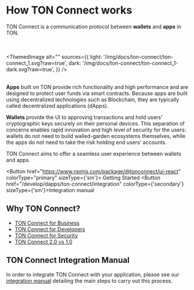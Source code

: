 
# How TON Connect works

TON Connect is a communication protocol between **wallets** and **apps** in TON.


<br></br>
<ThemedImage
    alt=""
    sources={{
        light: '/img/docs/ton-connect/ton-connect_1.svg?raw=true',
        dark: '/img/docs/ton-connect/ton-connect_1-dark.svg?raw=true',
    }}
/>
<br></br>

**Apps** built on TON provide rich functionality and high performance and are designed to protect user funds via smart contracts. Because apps are built using decentralized technologies such as Blockchain, they are typically called decentralized applications (dApps).

**Wallets** provide the UI to approving transactions and hold users’ cryptographic keys securely on their personal devices.
This separation of concerns enables rapid innovation and high level of security for the users: wallets do not need to build walled-garden ecosystems themselves, while the apps do not need to take the risk holding end users’ accounts.

TON Connect aims to offer a seamless user experience between wallets and apps.

<Button href="https://www.npmjs.com/package/@tonconnect/ui-react"
colorType="primary" sizeType={'sm'}>
Getting Started
</Button>
<Button href="/develop/dapps/ton-connect/integration" colorType={'secondary'} sizeType={'sm'}>Integration manual</Button>

## Why TON Connect?

- [TON Connect for Business](/develop/dapps/ton-connect/business)
- [TON Connect for Developers](/develop/dapps/ton-connect/developers)
- [TON Connect for Security](/develop/dapps/ton-connect/security)
- [TON Connect 2.0 vs 1.0](/develop/dapps/ton-connect/comparison)

## TON Connect Integration Manual

In order to integrate TON Connect with your application, please see our [integration manual](/develop/dapps/ton-connect/integration) detailing the main steps to carry out this process.
